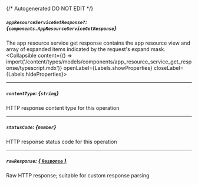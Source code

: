 {/* Autogenerated DO NOT EDIT  */}

##### `appResourceServiceGetResponse?`: *{`components.AppResourceServiceGetResponse`}*
The app resource service get response contains the app resource view and array of expanded items indicated by the request's expand mask.
<Collapsible content={() => import('/content/types/models/components/app_resource_service_get_response/typescript.mdx')} openLabel={Labels.showProperties} closeLabel={Labels.hideProperties}>
</Collapsible>

---
##### `contentType`: *{`string`}*
HTTP response content type for this operation

---
##### `statusCode`: *{`number`}*
HTTP response status code for this operation

---
##### `rawResponse`: [*{ `Response` }*](https://developer.mozilla.org/en-US/docs/Web/API/Response)
Raw HTTP response; suitable for custom response parsing


